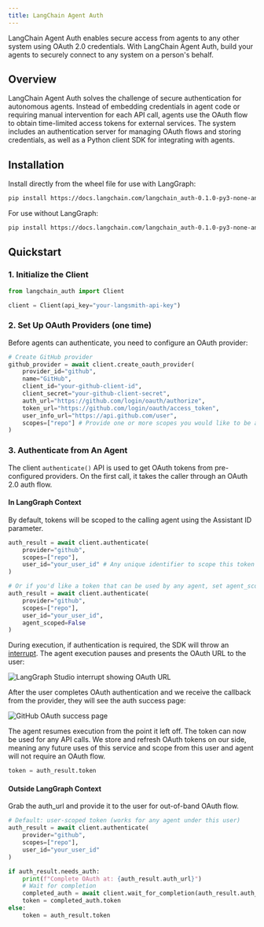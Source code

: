 ```yaml
---
title: LangChain Agent Auth
---
```

LangChain Agent Auth enables secure access from agents to any other system using OAuth 2.0 credentials. With LangChain Agent Auth, build your agents to securely connect to any system on a person's behalf.

## Overview

LangChain Agent Auth solves the challenge of secure authentication for autonomous agents. Instead of embedding credentials in agent code or requiring manual intervention for each API call, agents use the OAuth flow to obtain time-limited access tokens for external services. The system includes an authentication server for managing OAuth flows and storing credentials, as well as a Python client SDK for integrating with agents.


## Installation

Install directly from the wheel file for use with LangGraph:
```bash
pip install https://docs.langchain.com/langchain_auth-0.1.0-py3-none-any.whl[langgraph]
```

For use without LangGraph:
```bash
pip install https://docs.langchain.com/langchain_auth-0.1.0-py3-none-any.whl
```


## Quickstart

### 1. Initialize the Client

```python
from langchain_auth import Client

client = Client(api_key="your-langsmith-api-key")
```

### 2. Set Up OAuth Providers (one time)

Before agents can authenticate, you need to configure an OAuth provider:

```python
# Create GitHub provider
github_provider = await client.create_oauth_provider(
    provider_id="github",
    name="GitHub",
    client_id="your-github-client-id",
    client_secret="your-github-client-secret",
    auth_url="https://github.com/login/oauth/authorize",
    token_url="https://github.com/login/oauth/access_token",
    user_info_url="https://api.github.com/user",
    scopes=["repo"] # Provide one or more scopes you would like to be available for this provider
)
```

### 3. Authenticate from An Agent

The client `authenticate()` API is used to get OAuth tokens from pre-configured providers. On the first call, it takes the caller through an OAuth 2.0 auth flow.

#### In LangGraph Context

By default, tokens will be scoped to the calling agent using the Assistant ID parameter.

```python
auth_result = await client.authenticate(
    provider="github",
    scopes=["repo"],
    user_id="your_user_id" # Any unique identifier to scope this token to the human caller
)

# Or if you'd like a token that can be used by any agent, set agent_scoped=False
auth_result = await client.authenticate(
    provider="github",
    scopes=["repo"],
    user_id="your_user_id",
    agent_scoped=False
)
```

During execution, if authentication is required, the SDK will throw an [interrupt](https://langchain-ai.github.io/langgraph/how-tos/human_in_the_loop/add-human-in-the-loop/#pause-using-interrupt). The agent execution pauses and presents the OAuth URL to the user:

![LangGraph Studio interrupt showing OAuth URL](./images/langgraph-auth-interrupt.png)

After the user completes OAuth authentication and we receive the callback from the provider, they will see the auth success page:

![GitHub OAuth success page](./images/github-auth-success.png)

The agent resumes execution from the point it left off. The token can now be used for any API calls. We store and refresh OAuth tokens on our side, meaning any future uses of this service and scope from this user and agent will not require an OAuth flow.

```python
token = auth_result.token
```

#### Outside LangGraph Context

Grab the auth_url and provide it to the user for out-of-band OAuth flow.


```python
# Default: user-scoped token (works for any agent under this user)
auth_result = await client.authenticate(
    provider="github",
    scopes=["repo"],
    user_id="your_user_id"
)

if auth_result.needs_auth:
    print(f"Complete OAuth at: {auth_result.auth_url}")
    # Wait for completion
    completed_auth = await client.wait_for_completion(auth_result.auth_id)
    token = completed_auth.token
else:
    token = auth_result.token
```
